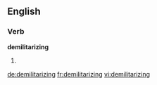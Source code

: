 
==English==

===Verb===
'''demilitarizing'''

# {{present participle of|demilitarize}}

[[de:demilitarizing]]
[[fr:demilitarizing]]
[[vi:demilitarizing]]